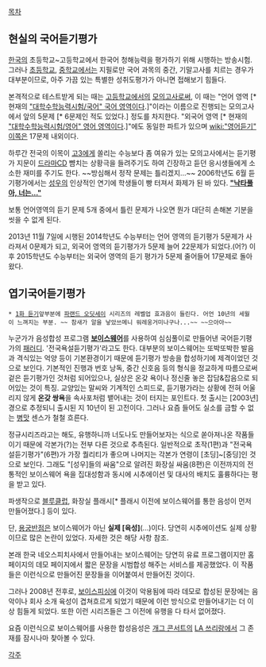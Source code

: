 [[목차]]
== 현실의 국어듣기평가 ==
[[한국]]의 초등학교~고등학교에서 한국어 청해능력을 평가하기 위해 시행하는 방송시험. 그러나 [[초등학교]], [[중학교]]에서는 지필로만 국어 과목의 중간, 기말고사를 치르는 경우가 대부분이므로, 아주 가끔 있는 특별한 성취도평가가 아니면 접해보기 힘들다.

본격적으로 테스트받게 되는 때는 [[고등학교]]에서의 [[모의고사]]로써, 이 때는 "언어 영역 [* 현재의 [["대학수학능력시험/국어" 국어 영역]]이다.]"이라는 이름으로 진행되는 모의고사에서 앞의 5문제 [* 6문제인 적도 있었다.] 정도를 차지한다. "외국어 영역 [* 현재의 [["대학수학능력시험/영어" 영어 영역]]이다.]"에도 동일한 파트가 있으며 [[wiki:"영어듣기" 이쪽]]은 17문제 내외이다.

하루간 전국의 이목이 [[고3]]에게 쏠리는 수능보다 좀 여유가 있는 모의고사에서는 듣기평가 지문이 [[드라마CD]] 뺨치는 상황극을 들려주기도 하여 긴장하고 듣던 응시생들에게 소소한 재미를 주기도 한다. ~~방심해서 정작 문제는 틀리겠지...~~ 2006학년도 6월 듣기평가에서는 [[권혁수|성우]]의 인상적인 연기에 학생들이 빵 터져서 화제가 된 바 있다. '''[http://news.naver.com/main/read.nhn?mode=LSD&mid=sec&sid1=102&oid=143&aid=0000028914 "낙타풀아, 너는…"]'''

보통 언어영역의 듣기 문제 5개 중에서 틀린 문제가 나오면 뭔가 대단히 손해본 기분을 씻을 수 없게 된다.

2013년 11월 7일에 시행된 2014학년도 수능부터는 언어 영역의 듣기평가 5문제가 사라져서 0문제가 되고, 외국어 영역의 듣기평가가 5문제 늘어 22문제가 되었다.(어?) 이후 2015학년도 수능부터는 외국어 영역의 듣기 평가가 5문제 줄어들어 17문제로 돌아왔다.

== 엽기국어듣기평가 ==
 * [http://bgmstore.net/view/M2504 1화 듣기]앞부분에 [[파랜드 오딧세이]] 시리즈의 레벨업 효과음이 들린다. 어언 10년의 세월이 느껴지는 부분. ~~ 참새가 알을 낳았쓰메니 워레웅거미나구나...~~ ~~으아아~~
누군가가 음성합성 프로그램 '''[[보이스웨어]]'''를 사용하여 심심풀이로 만들어낸 국어듣기평가의 [[패러디]]. '전국욕설듣기평가'라고도 한다. 대부분의 보이스웨어는 또박또박한 발음과 격식있는 억양 등이 기본환경이기 때문에 듣기평가 방송을 합성하기에 제격이었던 것으로 보인다. 기본적인 진행과 번호 낭독, 중간 신호음 등의 형식을 정교하게 따름으로써 겉은 듣기평가인 것처럼 되어있으나, 실상은 온갖 욕이나 정신줄 놓은 잡담&잡음으로 되어있는 것이 특징. 교양있는 말씨와 기계적인 스피드로, 듣기평가라는 상황에 전혀 어울리지 않게 '''온갖 쌍욕'''을 속사포처럼 뱉어내는 것이 터지는 포인트다. 첫 출시는 [2003년]경으로 추정되니 출시된 지 10년이 된 고전이다. 그러나 요즘 들어도 실소를 금할 수 없는 [[병맛]] 센스가 철철 흐른다.

정규시리즈라고는 해도, 유행하니까 너도나도 만들어보자는 식으로 쏟아져나온 작품들이기 때문에 각본가(?)는 전부 다른 것으로 추측된다. 일반적으로 초작(1편)과 "전국욕설듣기평가"(6편)가 가장 퀄리티가 좋으며 나머지는 각본가 연령이 [초딩]~[중딩]인 것으로 보인다. 그래도 "[성우]들의 싸움"으로 알려진 화장실 싸움(8편)은 이전까지의 전통적인 보이스웨어 욕을 집대성함과 동시에 시추에이션 및 대사의 배치도 훌륭하다는 평을 받고 있다.

파생작으로 [[블루클럽]], 화장실 플래시[* 플래시 이전에 보이스웨어를 통한 음성이 먼저 만들어졌다.] 등이 있다.

단, [[용궁반점]]은 보이스웨어가 아닌 '''실제 [육성]'''(...)이다. 당연히 시추에이션도 실제 상황이므로 많은 논란이 있었다. 자세한 것은 해당 사항 참조.


본래 한국 네오스피치사에서 만들어내는 보이스웨어는 당연히 유료 프로그램이지만 홈페이지의 데모 페이지에서 짧은 문장을 시범합성 해주는 서비스를 제공했었다. 이 작품들은 이런식으로 만들어진 문장들을 이어붙여서 만들어진 것이다.

그러나 2008년 전후로, [[보이스피싱]]에 이것이 악용됨에 따라 데모로 합성된 문장에는 음악이나 회사 소개 육성이 겹쳐흐르게 되었기 때문에 이런 방식으로 만들어내기는 더 이상 힘들게 되었다. 또한 이런 시리즈들은 그 이전에 유행을 다 타서 없어졌다.

요즘 이런식으로 보이스웨어를 사용한 합성음성은 [[개그 콘서트]]의 [[LA 쓰리랑]]에서 그 존재를 잠시나마 찾아볼 수 있다.


[[각주]]
